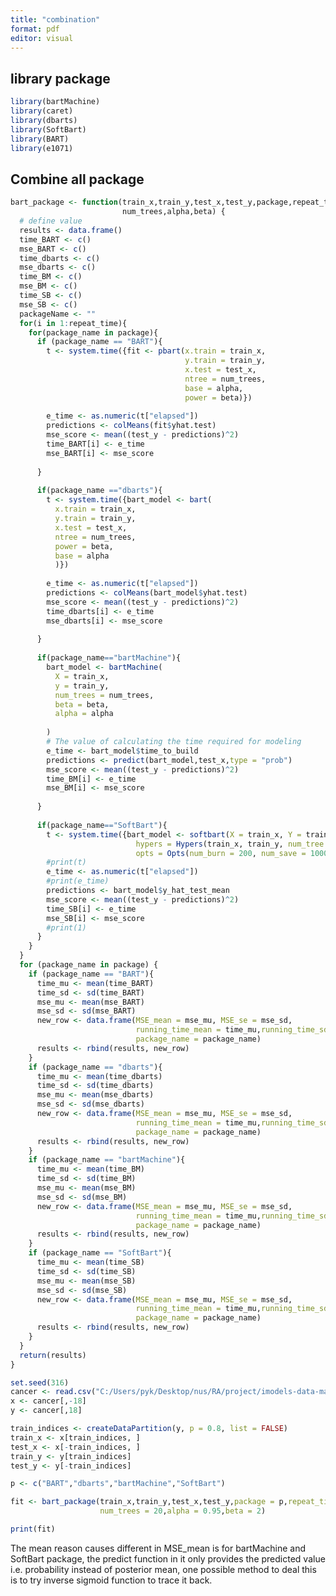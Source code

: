 ---
title: "combination"
format: pdf
editor: visual
---

## library package

```{r, warning=FALSE,echo=FALSE,message=FALSE}
library(bartMachine)
library(caret)
library(dbarts)
library(SoftBart)
library(BART)
library(e1071)
```

## Combine all package
```{r}
bart_package <- function(train_x,train_y,test_x,test_y,package,repeat_time,
                         num_trees,alpha,beta) {
  # define value
  results <- data.frame()
  time_BART <- c()
  mse_BART <- c()
  time_dbarts <- c()
  mse_dbarts <- c()
  time_BM <- c()
  mse_BM <- c()
  time_SB <- c()
  mse_SB <- c()
  packageName <- ""
  for(i in 1:repeat_time){
    for(package_name in package){
      if (package_name == "BART"){
        t <- system.time({fit <- pbart(x.train = train_x,
                                       y.train = train_y,
                                       x.test = test_x,
                                       ntree = num_trees,
                                       base = alpha,
                                       power = beta)})
        
        e_time <- as.numeric(t["elapsed"])
        predictions <- colMeans(fit$yhat.test)
        mse_score <- mean((test_y - predictions)^2)
        time_BART[i] <- e_time
        mse_BART[i] <- mse_score
        
      }
      
      if(package_name =="dbarts"){
        t <- system.time({bart_model <- bart(
          x.train = train_x,
          y.train = train_y,
          x.test = test_x,
          ntree = num_trees,
          power = beta,
          base = alpha
          )})
        
        e_time <- as.numeric(t["elapsed"])
        predictions <- colMeans(bart_model$yhat.test)
        mse_score <- mean((test_y - predictions)^2)
        time_dbarts[i] <- e_time
        mse_dbarts[i] <- mse_score
        
      }
      
      if(package_name=="bartMachine"){
        bart_model <- bartMachine(
          X = train_x,
          y = train_y,
          num_trees = num_trees,
          beta = beta,
          alpha = alpha
          
        )
        # The value of calculating the time required for modeling
        e_time <- bart_model$time_to_build
        predictions <- predict(bart_model,test_x,type = "prob")
        mse_score <- mean((test_y - predictions)^2)
        time_BM[i] <- e_time
        mse_BM[i] <- mse_score
        
      }
      
      if(package_name=="SoftBart"){
        t <- system.time({bart_model <- softbart(X = train_x, Y = train_y, X_test = test_x, 
                            hypers = Hypers(train_x, train_y, num_tree = num_trees, gamma = alpha,beta = beta),
                            opts = Opts(num_burn = 200, num_save = 1000, update_tau = TRUE))})
        #print(t)
        e_time <- as.numeric(t["elapsed"])
        #print(e_time)
        predictions <- bart_model$y_hat_test_mean
        mse_score <- mean((test_y - predictions)^2)
        time_SB[i] <- e_time
        mse_SB[i] <- mse_score
        #print(1)
      }
    }
  }
  for (package_name in package) {
    if (package_name == "BART"){
      time_mu <- mean(time_BART)
      time_sd <- sd(time_BART)
      mse_mu <- mean(mse_BART)
      mse_sd <- sd(mse_BART)
      new_row <- data.frame(MSE_mean = mse_mu, MSE_se = mse_sd,
                            running_time_mean = time_mu,running_time_sd = time_sd,
                            package_name = package_name)
      results <- rbind(results, new_row)
    }
    if (package_name == "dbarts"){
      time_mu <- mean(time_dbarts)
      time_sd <- sd(time_dbarts)
      mse_mu <- mean(mse_dbarts)
      mse_sd <- sd(mse_dbarts)
      new_row <- data.frame(MSE_mean = mse_mu, MSE_se = mse_sd,
                            running_time_mean = time_mu,running_time_sd = time_sd,
                            package_name = package_name)
      results <- rbind(results, new_row)
    }
    if (package_name == "bartMachine"){
      time_mu <- mean(time_BM)
      time_sd <- sd(time_BM)
      mse_mu <- mean(mse_BM)
      mse_sd <- sd(mse_BM)
      new_row <- data.frame(MSE_mean = mse_mu, MSE_se = mse_sd,
                            running_time_mean = time_mu,running_time_sd = time_sd,
                            package_name = package_name)
      results <- rbind(results, new_row)
    }
    if (package_name == "SoftBart"){
      time_mu <- mean(time_SB)
      time_sd <- sd(time_SB)
      mse_mu <- mean(mse_SB)
      mse_sd <- sd(mse_SB)
      new_row <- data.frame(MSE_mean = mse_mu, MSE_se = mse_sd,
                            running_time_mean = time_mu,running_time_sd = time_sd,
                            package_name = package_name)
      results <- rbind(results, new_row)
    }
  }
  return(results)
}
```

```{r}
set.seed(316)
cancer <- read.csv("C:/Users/pyk/Desktop/nus/RA/project/imodels-data-master/data_cleaned/breast_cancer.csv")
x <- cancer[,-18]
y <- cancer[,18]

train_indices <- createDataPartition(y, p = 0.8, list = FALSE)
train_x <- x[train_indices, ]
test_x <- x[-train_indices, ]
train_y <- y[train_indices]
test_y <- y[-train_indices]

p <- c("BART","dbarts","bartMachine","SoftBart")
```

```{r, results='hide'}

fit <- bart_package(train_x,train_y,test_x,test_y,package = p,repeat_time = 3,
                    num_trees = 20,alpha = 0.95,beta = 2)
```
```{r}
print(fit)
```

The mean reason causes different in MSE_mean is for bartMachine and SoftBart package, the predict function in it only provides the predicted value i.e. probability instead of posterior mean, one possible method to deal this is to try inverse sigmoid function to trace it back.